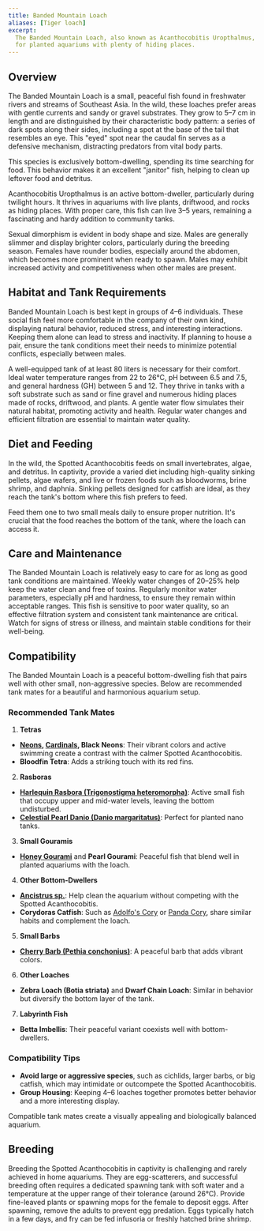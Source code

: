 ```yaml
---
title: Banded Mountain Loach
aliases: [Tiger loach]
excerpt:
  The Banded Mountain Loach, also known as Acanthocobitis Uropthalmus, is a small, peaceful bottom-dwelling fish, ideal
  for planted aquariums with plenty of hiding places.
---
```


## Overview

The Banded Mountain Loach is a small, peaceful fish found in freshwater rivers and streams of Southeast Asia. In the
wild, these loaches prefer areas with gentle currents and sandy or gravel substrates. They grow to 5–7 cm in length and
are distinguished by their characteristic body pattern: a series of dark spots along their sides, including a spot at
the base of the tail that resembles an eye. This "eyed" spot near the caudal fin serves as a defensive mechanism,
distracting predators from vital body parts.

This species is exclusively bottom-dwelling, spending its time searching for food. This behavior makes it an excellent
"janitor" fish, helping to clean up leftover food and detritus.

Acanthocobitis Uropthalmus is an active bottom-dweller, particularly during twilight hours. It thrives in aquariums with
live plants, driftwood, and rocks as hiding places. With proper care, this fish can live 3–5 years, remaining a
fascinating and hardy addition to community tanks.

Sexual dimorphism is evident in body shape and size. Males are generally slimmer and display brighter colors,
particularly during the breeding season. Females have rounder bodies, especially around the abdomen, which becomes more
prominent when ready to spawn. Males may exhibit increased activity and competitiveness when other males are present.

## Habitat and Tank Requirements

Banded Mountain Loach is best kept in groups of 4–6 individuals. These social fish feel more comfortable in the company
of their own kind, displaying natural behavior, reduced stress, and interesting interactions. Keeping them alone can
lead to stress and inactivity. If planning to house a pair, ensure the tank conditions meet their needs to minimize
potential conflicts, especially between males.

A well-equipped tank of at least 80 liters is necessary for their comfort. Ideal water temperature ranges from 22 to
26°C, pH between 6.5 and 7.5, and general hardness (GH) between 5 and 12. They thrive in tanks with a soft substrate
such as sand or fine gravel and numerous hiding places made of rocks, driftwood, and plants. A gentle water flow
simulates their natural habitat, promoting activity and health. Regular water changes and efficient filtration are
essential to maintain water quality.

## Diet and Feeding

In the wild, the Spotted Acanthocobitis feeds on small invertebrates, algae, and detritus. In captivity, provide a
varied diet including high-quality sinking pellets, algae wafers, and live or frozen foods such as bloodworms, brine
shrimp, and daphnia. Sinking pellets designed for catfish are ideal, as they reach the tank's bottom where this fish
prefers to feed.

Feed them one to two small meals daily to ensure proper nutrition. It's crucial that the food reaches the bottom of the
tank, where the loach can access it.

## Care and Maintenance

The Banded Mountain Loach is relatively easy to care for as long as good tank conditions are maintained. Weekly water
changes of 20–25% help keep the water clean and free of toxins. Regularly monitor water parameters, especially pH and
hardness, to ensure they remain within acceptable ranges. This fish is sensitive to poor water quality, so an effective
filtration system and consistent tank maintenance are critical. Watch for signs of stress or illness, and maintain
stable conditions for their well-being.

## Compatibility

The Banded Mountain Loach is a peaceful bottom-dwelling fish that pairs well with other small, non-aggressive species.
Below are recommended tank mates for a beautiful and harmonious aquarium setup.

### Recommended Tank Mates

1. **Tetras**

- **[Neons](/en/paracheirodon-innesi), [Cardinals](/en/tanichthys-albonubes), Black Neons**: Their vibrant colors and
  active swimming create a contrast with the calmer Spotted Acanthocobitis.
- **Bloodfin Tetra**: Adds a striking touch with its red fins.

2. **Rasboras**

- **[Harlequin Rasbora (Trigonostigma heteromorpha)](/en/trigonostigma-heteromorpha)**: Active small fish that occupy
  upper and mid-water levels, leaving the bottom undisturbed.
- **[Celestial Pearl Danio (Danio margaritatus)](/en/danio-margaritatus)**: Perfect for planted nano tanks.

3. **Small Gouramis**

- **[Honey Gourami](/en/trichogaster-chuna)** and **Pearl Gourami**: Peaceful fish that blend well in planted aquariums
  with the loach.

4. **Other Bottom-Dwellers**

- **[Ancistrus sp.](/en/ancistrus-sp)**: Help clean the aquarium without competing with the Spotted Acanthocobitis.
- **Corydoras Catfish**: Such as [Adolfo's Cory](/en/corydoras-adolfoi) or [Panda Cory](/en/corydoras-panda), share
  similar habits and complement the loach.

5. **Small Barbs**

- **[Cherry Barb (Pethia conchonius)](/en/pethia-conchonius)**: A peaceful barb that adds vibrant colors.

6. **Other Loaches**

- **Zebra Loach (Botia striata)** and **Dwarf Chain Loach**: Similar in behavior but diversify the bottom layer of the
  tank.

7. **Labyrinth Fish**

- **Betta Imbellis**: Their peaceful variant coexists well with bottom-dwellers.

### Compatibility Tips

- **Avoid large or aggressive species**, such as cichlids, larger barbs, or big catfish, which may intimidate or
  outcompete the Spotted Acanthocobitis.
- **Group Housing**: Keeping 4–6 loaches together promotes better behavior and a more interesting display.

Compatible tank mates create a visually appealing and biologically balanced aquarium.

## Breeding

Breeding the Spotted Acanthocobitis in captivity is challenging and rarely achieved in home aquariums. They are
egg-scatterers, and successful breeding often requires a dedicated spawning tank with soft water and a temperature at
the upper range of their tolerance (around 26°C). Provide fine-leaved plants or spawning mops for the female to deposit
eggs. After spawning, remove the adults to prevent egg predation. Eggs typically hatch in a few days, and fry can be fed
infusoria or freshly hatched brine shrimp.
